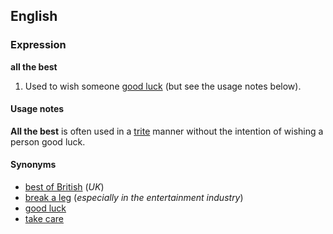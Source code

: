 ==English==
===Expression===
'''all the best'''

#Used to wish someone [[good luck]] (but see the usage notes below).

====Usage notes====
'''All the best''' is often used in a [[trite]] manner without the intention of wishing a person good luck.

====Synonyms====
*[[best of British]] (''UK'')
*[[break a leg]] (''especially in the entertainment industry'')
*[[good luck]]
*[[take care]]
